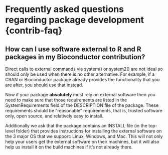 # Frequently asked questions regarding package development {contrib-faq}

## How can I use software external to R and R packages in my Bioconductor contribution?

Direct calls to external commands via
system() or system2() are not ideal so should only be used when there is no
other alternative. For example, if a CRAN or Bioconductor package already
provides the functionality that you are after, you should use that instead.

Now if your package **absolutely** must rely on external software then you
need to make sure that those requirements are listed in
the SystemRequirements field of the DESCRIPTION file of the package. These
requirements should be "reasonable" requirements, that is, trusted software
only, open source, and relatively easy to install.

Additionally we ask that the package contains an INSTALL file (in the
top-level folder) that provides instructions for installing the external
software on the 3 major OS that we support: Linux, Windows, and Mac. This
will not only help your users get the external software on their machines,
but it will also help us install it on the build machines if it's not
already there.
